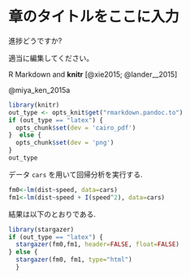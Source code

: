 \mainmatter

# 章のタイトルをここに入力

進捗どうですか?

適当に編集してください。

R Markdown and **knitr** [@xie2015; @lander__2015]

@miya_ken_2015a

```r
library(knitr)
out_type <- opts_knit$get("rmarkdown.pandoc.to")
if (out_type == "latex") {
  opts_chunk$set(dev = 'cairo_pdf')
}  else {
  opts_chunk$set(dev = 'png')
}
out_type
```

データ `cars` を用いて回帰分析\index{かいきぶんせき@回帰分析}を実行する. 
```r
fm0<-lm(dist~speed, data=cars) 
fm1<-lm(dist~speed + I(speed^2), data=cars) 
```

結果は以下のとおりである.

```r
library(stargazer)
if (out_type == "latex") {
  stargazer(fm0,fm1, header=FALSE, float=FALSE)
} else {
  stargazer(fm0, fm1, type="html")
  }
```
